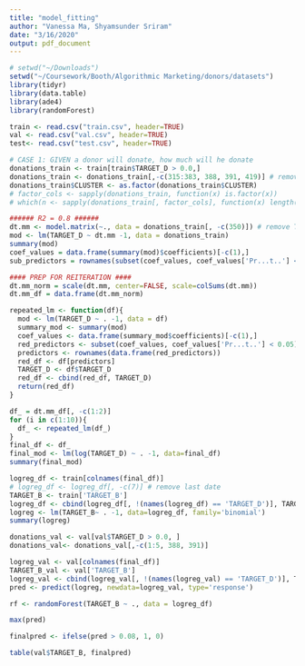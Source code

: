 ```yaml
---
title: "model_fitting"
author: "Vanessa Ma, Shyamsunder Sriram"
date: "3/16/2020"
output: pdf_document
---
```


```r
# setwd("~/Downloads")
setwd("~/Coursework/Booth/Algorithmic Marketing/donors/datasets")
library(tidyr)
library(data.table)
library(ade4)
library(randomForest)

train <- read.csv("train.csv", header=TRUE)
val <- read.csv("val.csv", header=TRUE)
test<- read.csv("test.csv", header=TRUE)
```

```r
# CASE 1: GIVEN a donor will donate, how much will he donate
donations_train <- train[train$TARGET_D > 0.0,]
donations_train <- donations_train[,-c(315:383, 388, 391, 419)] # remove RFA columns, all date columns
donations_train$CLUSTER <- as.factor(donations_train$CLUSTER)
# factor_cols <- sapply(donations_train, function(x) is.factor(x))
# which(n <- sapply(donations_train[, factor_cols], function(x) length(unique(x)) <2))

###### R2 = 0.8 ######
dt.mm <- model.matrix(~., data = donations_train[, -c(350)]) # remove TARGET_B columns, keep only variables
mod <- lm(TARGET_D ~ dt.mm -1, data = donations_train)
summary(mod)
coef_values = data.frame(summary(mod)$coefficients)[-c(1),]
sub_predictors = rownames(subset(coef_values, coef_values['Pr...t..'] < 0.05))

#### PREP FOR REITERATION ####
dt.mm_norm = scale(dt.mm, center=FALSE, scale=colSums(dt.mm))
dt.mm_df = data.frame(dt.mm_norm)

repeated_lm <- function(df){
  mod <- lm(TARGET_D ~ . -1, data = df)
  summary_mod <- summary(mod)
  coef_values <- data.frame(summary_mod$coefficients)[-c(1),]
  red_predictors <- subset(coef_values, coef_values['Pr...t..'] < 0.05)
  predictors <- rownames(data.frame(red_predictors))
  red_df <- df[predictors]
  TARGET_D <- df$TARGET_D
  red_df <- cbind(red_df, TARGET_D)
  return(red_df)
}

df_ = dt.mm_df[, -c(1:2)]
for (i in c(1:10)){
  df_ <- repeated_lm(df_)
}
final_df <- df_
final_mod <- lm(log(TARGET_D) ~ . -1, data=final_df)
summary(final_mod)
```

```r
logreg_df <- train[colnames(final_df)]
# logreg_df <- logreg_df[, -c(7)] # remove last date
TARGET_B <- train['TARGET_B']
logreg_df <- cbind(logreg_df[, !(names(logreg_df) == 'TARGET_D')], TARGET_B) 
logreg <- lm(TARGET_B~ . -1, data=logreg_df, family='binomial')
summary(logreg)
```

```r
donations_val <- val[val$TARGET_D > 0.0, ]
donations_val<- donations_val[,-c(1:5, 388, 391)]

logreg_val <- val[colnames(final_df)]
TARGET_B_val <- val['TARGET_B']
logreg_val <- cbind(logreg_val[, !(names(logreg_val) == 'TARGET_D')], TARGET_B_val) 
pred <- predict(logreg, newdata=logreg_val, type='response')
```


```r
rf <- randomForest(TARGET_B ~ ., data = logreg_df)

```

```r
max(pred)
```

```r
finalpred <- ifelse(pred > 0.08, 1, 0)
```

```r
table(val$TARGET_B, finalpred)
```
